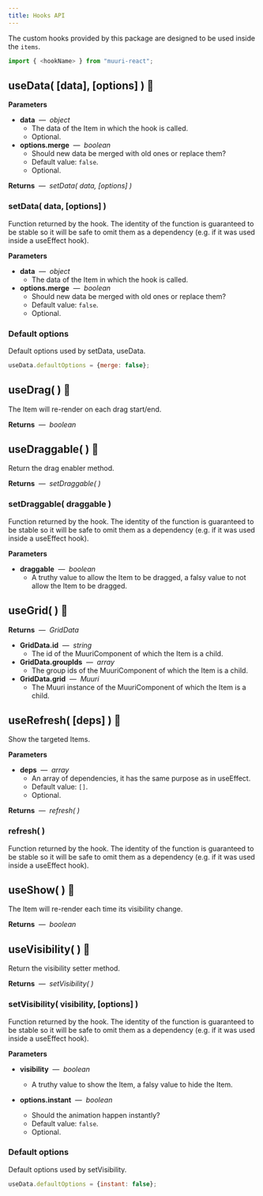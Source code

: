 ```yaml
---
title: Hooks API
---
```


The custom hooks provided by this package are designed to be used inside the `items`.

```js
import { <hookName> } from "muuri-react";
```

## useData( [data], [options] ) 🔌

**Parameters**

- **data** &nbsp;&mdash;&nbsp; _object_
  - The data of the Item in which the hook is called.
  - Optional.
- **options.merge** &nbsp;&mdash;&nbsp; _boolean_
  - Should new data be merged with old ones or replace them?
  - Default value: `false`.
  - Optional.

**Returns** &nbsp;&mdash;&nbsp; _setData( data, [options] )_

### setData( data, [options] )

Function returned by the hook. The identity of the function is guaranteed to be stable so it will be safe to omit them as a dependency (e.g. if it was used inside a useEffect hook).

**Parameters**

- **data** &nbsp;&mdash;&nbsp; _object_
  - The data of the Item in which the hook is called.
- **options.merge** &nbsp;&mdash;&nbsp; _boolean_
  - Should new data be merged with old ones or replace them?
  - Default value: `false`.
  - Optional.

### Default options

Default options used by setData, useData.

```js
useData.defaultOptions = {merge: false};
```

## useDrag( ) 🔌

The Item will re-render on each drag start/end.

**Returns** &nbsp;&mdash;&nbsp; _boolean_

## useDraggable( ) 🔌

Return the drag enabler method.

**Returns** &nbsp;&mdash;&nbsp; _setDraggable( )_

### setDraggable( draggable )

Function returned by the hook. The identity of the function is guaranteed to be stable so it will be safe to omit them as a dependency (e.g. if it was used inside a useEffect hook).

**Parameters**

- **draggable** &nbsp;&mdash;&nbsp; _boolean_
  - A truthy value to allow the Item to be dragged, a falsy value to not allow the Item to be dragged.

## useGrid( ) 🔌

**Returns** &nbsp;&mdash;&nbsp; _GridData_

- **GridData.id** &nbsp;&mdash;&nbsp; _string_
  - The id of the MuuriComponent of which the Item is a child.
- **GridData.groupIds** &nbsp;&mdash;&nbsp; _array_
  - The group ids of the MuuriComponent of which the Item is a child.
- **GridData.grid** &nbsp;&mdash;&nbsp; _Muuri_
  - The Muuri instance of the MuuriComponent of which the Item is a child.

## useRefresh( [deps] ) 🔌

Show the targeted Items.

**Parameters**

- **deps** &nbsp;&mdash;&nbsp; _array_
  - An array of dependencies, it has the same purpose as in useEffect.
  - Default value: `[]`.
  - Optional.

**Returns** &nbsp;&mdash;&nbsp; _refresh( )_

### refresh( )

Function returned by the hook. The identity of the function is guaranteed to be stable so it will be safe to omit them as a dependency (e.g. if it was used inside a useEffect hook).

## useShow( ) 🔌

The Item will re-render each time its visibility change.

**Returns** &nbsp;&mdash;&nbsp; _boolean_

## useVisibility( ) 🔌

Return the visibility setter method.

**Returns** &nbsp;&mdash;&nbsp; _setVisibility( )_

### setVisibility( visibility, [options] )

Function returned by the hook. The identity of the function is guaranteed to be stable so it will be safe to omit them as a dependency (e.g. if it was used inside a useEffect hook).

**Parameters**

- **visibility** &nbsp;&mdash;&nbsp; _boolean_
  - A truthy value to show the Item, a falsy value to hide the Item.
- **options.instant** &nbsp;&mdash;&nbsp; _boolean_

  - Should the animation happen instantly?
  - Default value: `false`.
  - Optional.

### Default options

Default options used by setVisibility.

```js
useData.defaultOptions = {instant: false};
```
